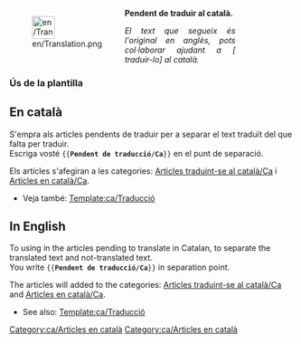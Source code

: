 <noinclude></noinclude>
<div style="width: 400px; margin: .5cm 0; clear: both"><div style="float: left">[[File:en/Translation.png|40px|left]]</div>
<div class="plainlinks" style="margin-left: 1.2cm; text-align: justify"><p style="border-bottom: 1px solid #8888aa">'''Pendent de traduir al català.'''</p>
<p style="font-size: 90%">''El text que segueix és l'original en anglès, pots col·laborar ajudant a [{{fullurl:{{FULLPAGENAME}}|action=edit}} traduir-lo] al català.''</p></div></div>
<includeonly>{{en/1|[[Category:ca/Articles traduint-se al català]]}}[[Category:ca/Articles en català]]</includeonly>
<noinclude>
===Ús de la plantilla===
==En català==
S'empra als articles pendents de traduir per a separar el text traduït del que falta per traduir.<br/>
Escriga vosté <code><nowiki>{{</nowiki>'''Pendent de traducció/Ca'''<nowiki>}}</nowiki></code> en el punt de separació.

Els artícles  s'afegiran a les categories: [[:Category:ca/Articles traduint-se al català|Articles traduint-se al català/Ca]] i [[:Category:ca/Articles en català|Articles en català/Ca]].

* Veja també: [[Template:ca/Traducció]]

==In English==
To using in the articles pending to translate in Catalan, to separate the translated text and not-translated text.<br/>
You write <code><nowiki>{{</nowiki>'''Pendent de traducció/Ca'''<nowiki>}}</nowiki></code> in separation point.

The articles will added to the categories: [[:Category:ca/Articles traduint-se al català|Articles traduint-se al català/Ca]] and [[:Category:ca/Articles en català|Articles en català/Ca]].

* See also: [[Template:ca/Traducció]]

[[Category:ca/Articles en català]]
</noinclude>